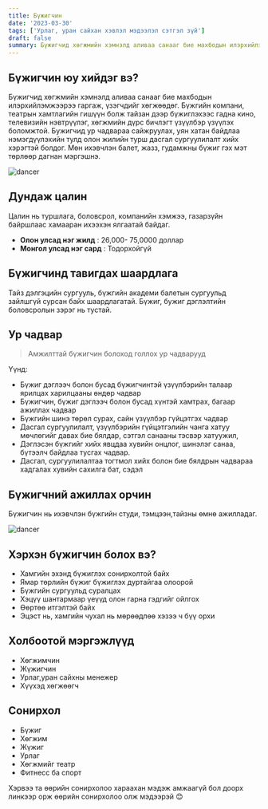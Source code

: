 ```yaml
---
title: Бүжигчин
date: '2023-03-30'
tags: ['Урлаг, уран сайхан хэвлэл мэдээлэл сэтгэл зүй']
draft: false
summary: Бүжигчид хөгжмийн хэмнэлд аливаа санааг бие махбодын илэрхийлэмжээрээ гаргаж, үзэгчдийг хөгжөөдөг. Бүжгийн компани, театрын хамтлагийн гишүүн болж тайзан дээр бүжиглэхээс гадна кино, телевизийн нэвтрүүлэг, хөгжмийн дүрс бичлэгт үзүүлбэр үзүүлэх боломжтой. Бужигчид ур чадвараа сайжруулах, уян хатан байдлаа нэмэгдүүлэхийн тулд олон жилийн турш дасгал сургуулилалт хийх хэрэгтэй болдог. Мөн ихэвчлэн балет, жазз, гудамжны бүжиг гэх мэт төрлөөр дагнан мэргэшнэ.
---
```


## Бүжигчин юу хийдэг вэ?

Бүжигчид хөгжмийн хэмнэлд аливаа санааг бие махбодын илэрхийлэмжээрээ гаргаж, үзэгчдийг хөгжөөдөг. Бүжгийн компани, театрын хамтлагийн гишүүн болж тайзан дээр бүжиглэхээс гадна кино, телевизийн нэвтрүүлэг, хөгжмийн дүрс бичлэгт үзүүлбэр үзүүлэх боломжтой. Бужигчид ур чадвараа сайжруулах, уян хатан байдлаа нэмэгдүүлэхийн тулд олон жилийн турш дасгал сургуулилалт хийх хэрэгтэй болдог. Мөн ихэвчлэн балет, жазз, гудамжны бүжиг гэх мэт төрлөөр дагнан мэргэшнэ.

![dancer](https://i0.wp.com/post.healthline.com/wp-content/uploads/2019/11/Women-doing-fitness-dance-at-health-club-1296X728-header.jpg?w=1155&h=1528)

## Дундаж цалин

Цалин нь туршлага, боловсрол, компанийн хэмжээ, газарзүйн байршлаас хамааран ихээхэн ялгаатай байдаг.

- **Олон улсад нэг жилд** : 26,000- 75,0000 доллар
- **Монгол улсад нэг сард** : Тодорхойгүй

## Бүжигчинд тавигдах шаардлага

Тайз дэлгэцийн сургууль, бүжгийн академи балетын сургуульд зайлшгүй сурсан байх шаардлагатай. Бүжиг, бужиг дэглэлтийн боловсролын зэрэг нь тустай.

## Ур чадвар

> Амжилттай бүжигчин болоход голлох ур чадварууд

Үүнд:

- Бүжиг дэглээч болон бусад бүжигчинтэй үзүүлбэрийн талаар ярилцах харилцааны өндөр чадвар
- Бүжигчин, бүжиг дэглээч болон бусад хүнтэй хамтрах, багаар ажиллах чадвар
- Бүжгийн шинэ төрөл сурах, сайн үзүүлбэр гүйцэтгэх чадвар
- Дасгал сургуулилалт, үзүүлбэрийн гүйцэтгэлийн чанга хатуу мөчлөгийг давах бие бялдар, сэтгэл санааны тэсвэр хатуужил,
- Дэглэсэн бүжгийг хийх явцдаа хувийн онцлог, шинэлэг санаа, бүтээлч байдлаа тусгах чадвар.
- Дасгал, сургуулилалтаа тогтмол хийх болон бие бялдрын чадвараа хадгалах хувийн сахилга бат, сэдэл

## Бүжигчний ажиллах орчин

Бүжигчин нь ихэвчлэн бүжгийн студи, тэмцээн,тайзны өмнө ажилладаг.

![dancer](https://news.illinois.edu/files/6367/808005767/207675.jpg)

## Хэрхэн бүжигчин болох вэ?

- Хамгийн эхэнд бүжиглэх сонирхолтой байх
- Ямар төрлийн бүжиг бүжиглэх дуртайгаа олоорой
- Бүжгийн сургуульд суралцах
- Хэцүү шантармаар үеүүд олон гарна гэдгийг ойлгох
- Өөртөө итгэлтэй байх
- Эцэст нь, хамгийн чухал нь мөрөөдлөө хэзээ ч бүү орхи

## Холбоотой мэргэжлүүд

- Хөгжимчин
- Жүжигчин
- Урлаг,уран сайхны менежер
- Хүүхэд хөгжөөгч

## Сонирхол

- Бүжиг
- Хөгжим
- Жүжиг
- Урлаг
- Хөгжмийг театр
- Фитнесс ба спорт

Хэрвээ та өөрийн сонирхолоо хараахан мэдэж амжаагүй бол доорх линкээр орж өөрийн сонирхолоо олж мэдээрэй 😊
